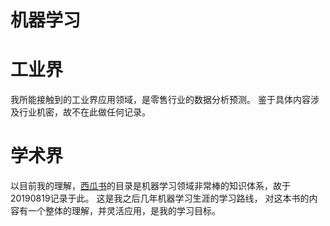 = 机器学习 =

= 工业界 =
我所能接触到的工业界应用领域，是零售行业的数据分析预测。
鉴于具体内容涉及行业机密，故不在此做任何记录。

= 学术界 =
以目前我的理解，[[西瓜书]]的目录是机器学习领域非常棒的知识体系，故于20190819记录于此。
这是我之后几年机器学习生涯的学习路线，
对这本书的内容有一个整体的理解，并灵活应用，是我的学习目标。


